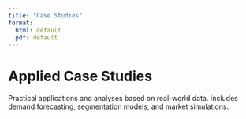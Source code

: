 ```yaml
---
title: "Case Studies"
format:
  html: default
  pdf: default
---
```


# Applied Case Studies

Practical applications and analyses based on real-world data. Includes demand forecasting, segmentation models, and market simulations.
